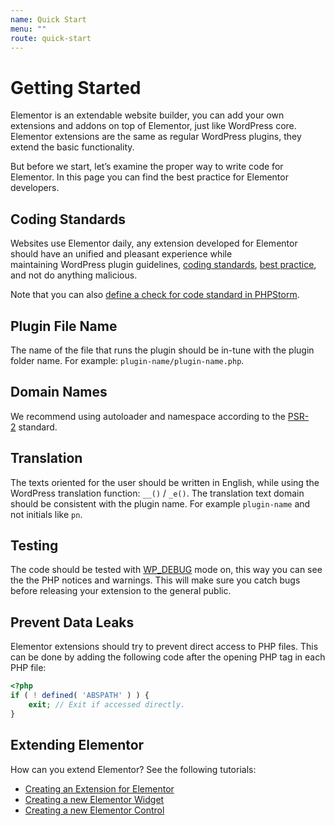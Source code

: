 ```yaml
---
name: Quick Start
menu: ""
route: quick-start
---
```


# Getting Started

Elementor is an extendable website builder, you can add your own extensions and addons on top of Elementor, just like WordPress core. Elementor extensions are the same as regular WordPress plugins, they extend the basic functionality.

But before we start, let’s examine the proper way to write code for Elementor. In this page you can find the best practice for Elementor developers.

## Coding Standards

Websites use Elementor daily, any extension developed for Elementor should have an unified and pleasant experience while maintaining WordPress plugin guidelines, [coding standards](https://make.wordpress.org/core/handbook/best-practices/coding-standards/), [best practice](https://make.wordpress.org/core/handbook/best-practices/), and not do anything malicious.

Note that you can also [define a check for code standard in PHPStorm](https://kellenmace.com/set-up-php-codesniffer-in-phpstorm-with-wordpress-coding-standards/).

## Plugin File Name

The name of the file that runs the plugin should be in-tune with the plugin folder name. For example: `plugin-name/plugin-name.php`.

## Domain Names

We recommend using autoloader and namespace according to the [PSR-2](http://www.php-fig.org/psr/psr-2/) standard.

## Translation

The texts oriented for the user should be written in English, while using the WordPress translation function: `__()` / `_e()`. The translation text domain should be consistent with the plugin name. For example `plugin-name` and not initials like `pn`.

## Testing

The code should be tested with [WP_DEBUG](https://codex.wordpress.org/Debugging_in_WordPress "WP_DEBUG mode") mode on, this way you can see the the PHP notices and warnings. This will make sure you catch bugs before releasing your extension to the general public.

## Prevent Data Leaks

Elementor extensions should try to prevent direct access to PHP files. This can be done by adding the following code after the opening PHP tag in each PHP file:

```php
<?php
if ( ! defined( 'ABSPATH' ) ) {
	exit; // Exit if accessed directly.
}
```

## Extending Elementor

How can you extend Elementor? See the following tutorials:

* [Creating an Extension for Elementor](https://developers.elementor.com/creating-an-extension-for-elementor/)
* [Creating a new Elementor Widget](https://developers.elementor.com/creating-a-new-widget/)
* [Creating a new Elementor Control](https://developers.elementor.com/creating-a-new-control/)
